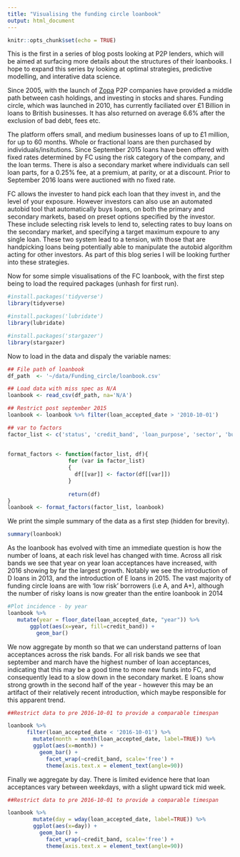 ```yaml
---
title: "Visualising the funding circle loanbook"
output: html_document
---
```


```r
knitr::opts_chunk$set(echo = TRUE)
```

This is the first in a series of blog posts looking at P2P lenders, which will be aimed at surfacing more details about the structures of their loanbooks. I hope to expand this series by looking at optimal strategies, predictive modelling, and interative data science.

Since 2005, with the launch of [Zopa](www.zopa.co.uk) P2P companies have provided a middle path between cash holdings, and investing in stocks and shares. Funding circle, which was launched in 2010, has currently faciliated over £1 Billion in loans to British businesses. It has also returned on average 6.6% after the exclusion of bad debt, fees etc.

The platform offers small, and medium businesses loans of up to £1 million, for up to 60 months. Whole or fractional loans are then purchased by individuals/insitutions. Since September 2015 loans have been offered with fixed rates determined by FC using the risk category of the company, and the loan terms. There is also a secondary market where individuals can sell loan parts, for a 0.25% fee, at a premium, at parity, or at a discount. Prior to September 2016 loans were auctioned with no fixed rate. 

FC allows the invester to hand pick each loan that they invest in, and the level of your exposure. However investors can also use an automated autobid tool that automatically buys loans, on both the primary and secondary markets, based on preset options specified by the investor. These include selecting risk levels to lend to, selecting rates to buy loans on the secondary market, and specifying a target maximum expoure to any single loan. These two system lead to a tension, with those that are handpicking loans being potentially able to manipulate the autobid algorithm acting for other investors. As part of this blog series I will be looking further into these strategies. 

Now for some simple visualisations of the FC loanbook, with the first step being to load the required packages (unhash for first run). 

```r
#install.packages('tidyverse')
library(tidyverse)

#install.packages('lubridate')
library(lubridate)

#install.packages('stargazer')
library(stargazer)
```

Now to load in the data and dispaly the variable names:

```r
## File path of loanbook 
df_path  <- '~/data/Funding_circle/loanbook.csv'

## Load data with miss spec as N/A
loanbook <- read_csv(df_path, na='N/A')

## Restrict post september 2015
loanbook <- loanbook %>% filter(loan_accepted_date > '2010-10-01')

## var to factors
factor_list <- c('status', 'credit_band', 'loan_purpose', 'sector', 'business_type_name', 'region_name', 'whole_loan', 'repayment_type', 'security_taken')
                 
                 
format_factors <- function(factor_list, df){
                   for (var in factor_list)
                   {
                     df[[var]] <- factor(df[[var]])
                   }
                   
                   return(df)
}
loanbook <- format_factors(factor_list, loanbook)
```

We print the simple summary of the data as a first step (hidden for brevity). 
```r
summary(loanbook)
```
As the loanbook has evolved with time an immediate question is how the number of loans, at each risk level has changed with time. Across all risk bands we see that year on year loan acceptances have increased, with 2016 showing by far the largest growth. Notably we see the introduction of D loans in 2013, and the introduction of E loans in 2015. The vast majority of funding circle loans are with 'low risk' borrowers (i.e A, and A+), although the number of risky loans is now greater than the entire loanbook in 2014
 
 ```r
 #Plot incidence - by year
loanbook %>% 
    mutate(year = floor_date(loan_accepted_date, "year")) %>%
        ggplot(aes(x=year, fill=credit_band)) + 
          geom_bar()
```

We now aggregate by month so that we can understand patterns of loan acceptances across the risk bands. For all risk bands we see that september and march have the highest number of loan acceptances, indicating that this may be a good time to more new funds into FC, and consequently lead to a slow down in the secondary market. E loans show strong growth in the second half of the year - however this may be an artifact of their relatively recent introduction, which maybe responsible for this apparent trend. 

```r
##Restrict data to pre 2016-10-01 to provide a comparable timespan

loanbook %>%
      filter(loan_accepted_date < '2016-10-01') %>% 
        mutate(month = month(loan_accepted_date, label=TRUE)) %>%
        ggplot(aes(x=month)) + 
          geom_bar() + 
            facet_wrap(~credit_band, scale='free') + 
            theme(axis.text.x = element_text(angle=90))
```

Finally we aggregate by day. There is limited evidence here that loan acceptances vary between weekdays, with a slight upward tick mid week.

```r
##Restrict data to pre 2016-10-01 to provide a comparable timespan

loanbook %>%
        mutate(day = wday(loan_accepted_date, label=TRUE)) %>%
        ggplot(aes(x=day)) + 
          geom_bar() + 
            facet_wrap(~credit_band, scale='free') + 
            theme(axis.text.x = element_text(angle=90))
```



